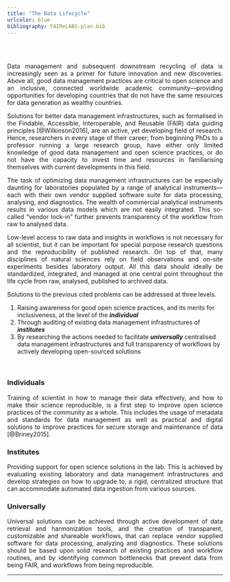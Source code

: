 ```yaml
---
title: "The Data Lifecycle"
urlcolor: blue
bibliography: FAIReLABS-plan.bib
---
```


</br>
</br>

<p style="text-align: justify;">
Data management and subsequent downstream recycling of data is increasingly seen as a primer for future innovation and new discoveries. Above all, good data management practices are critical to open science and an inclusive, connected worldwide academic community---providing opportunities for developing countries that do not have the same resources for data generation as wealthy countries. 
</p>

<p style="text-align: justify;">
Solutions for better data management infrastructures, such as formalised in the Findable, Accessible, Interoperable, and Reusable (FAIR) data guiding principles [@Wilkinson2016], are an active, yet developing field of research. Hence, researchers in every stage of their career; from beginning PhDs to a professor running a large research group, have either only limited knowledge of good data management and open science practices, or do not have the capacity to invest time and resources in familiarising themselves with current developments in this field. 
</p>

<p style="text-align: justify;">
The task of optimizing data management infrastructures can be especially daunting for laboratories populated by a range of analytical instruments---each with their own vendor supplied software suite for data processing, analysing, and diagnostics. The wealth of commercial analytical instruments results in various data models which are not easily integrated. This so-called "vendor lock-in" further prevents transparency of the workflow from raw to analysed data. 
</p>

<p style="text-align: justify;">
Low-level access to raw data and insights in workflows is not necessary for all scientist, but it can be important for special purpose research questions and the reproducibility of published research. On top of that, many disciplines of natural sciences rely on field observations and on-site experiments besides laboratory output. All this data should ideally be standardized, integrated, and managed at one central point throughout the life cycle from raw, analysed, published to archived data.
</p>

Solutions to the previous cited problems can be addressed at three levels. 

1) Raising awareness for good open science practices, and its merits for inclusiveness, at the level of the ***individual***    
2) Through auditing of existing data management infrastructures of ***institutes***    
3) By researching the actions needed to facilitate  ***universally*** centralised data management infrastructures and full transparency of workflows by actively developing open-sourced solutions    

</br>

### Individuals

<p style="text-align: justify;">
Training of scientist in how to manage their data effectively, and how to make their science reproducible, is a first step to improve open science practices of the community as a whole. This includes the usage of metadata and standards for data management as well as practical and digital solutions to improve practices for secure storage and maintenance of data [@Briney2015].
</p>

### Institutes

<p style="text-align: justify;">
Providing support for open science solutions in the lab. This is achieved by evaluating existing laboratory and data management infrastructures and develop strategies on how to upgrade to, a rigid, centralized structure that can accommodate automated data ingestion from various sources. 
</p>

### Universally

<p style="text-align: justify;">
Universal solutions can be achieved through active development of data retrieval and harmonization tools, and the creation of transparent, customizable and shareable workflows, that can replace vendor supplied software for data processing, analyzing and diagnostics. These solutions should be based upon solid research of existing practices and workflow routines, and by identifying common bottlenecks that prevent data from being FAIR, and workflows from being reproducible.
</p>

----
  
</font>
